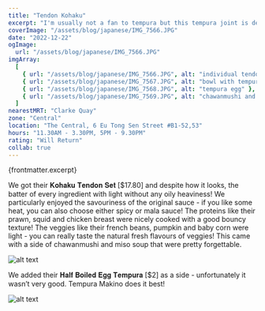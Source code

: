 ```yaml
---
title: "Tendon Kohaku"
excerpt: "I'm usually not a fan to tempura but this tempura joint is definitely one I will return too again!"
coverImage: "/assets/blog/japanese/IMG_7566.JPG"
date: "2022-12-22"
ogImage:
  url: "/assets/blog/japanese/IMG_7566.JPG"
imgArray:
  [
    { url: "/assets/blog/japanese/IMG_7566.JPG", alt: "individual tendon bowl" },
    { url: "/assets/blog/japanese/IMG_7567.JPG", alt: "bowl with tempura egg" },
    { url: "/assets/blog/japanese/IMG_7568.JPG", alt: "tempura egg" },
    { url: "/assets/blog/japanese/IMG_7569.JPG", alt: "chawanmushi and soup" },
  ]
nearestMRT: "Clarke Quay"
zone: "Central"
location: "The Central, 6 Eu Tong Sen Street #B1-52,53"
hours: "11.30AM - 3.30PM, 5PM - 9.30PM"
rating: "Will Return"
collab: true
---
```


{frontmatter.excerpt} 

We got their 𝐊𝐨𝐡𝐚𝐤𝐮 𝐓𝐞𝐧𝐝𝐨𝐧 𝐒𝐞𝐭 [$17.80] and despite how it looks, the batter of every ingredient with light without any oily heaviness! We particularly enjoyed the savouriness of the original sauce - if you like some heat, you can also choose either spicy or mala sauce! The proteins like their prawn, squid and chicken breast were nicely cooked with a good bouncy texture! The veggies like their french beans, pumpkin and baby corn were light - you can really taste the natural fresh flavours of veggies! This came with a side of chawanmushi and miso soup that were pretty forgettable.

![alt text](/assets/blog/japanese/IMG_7569.JPG)

We added their 𝐇𝐚𝐥𝐟 𝐁𝐨𝐢𝐥𝐞𝐝 𝐄𝐠𝐠 𝐓𝐞𝐦𝐩𝐮𝐫𝐚 [$2] as a side - unfortunately it wasn’t very good. Tempura Makino does it best!

![alt text](/assets/blog/japanese/IMG_7568.JPG)
